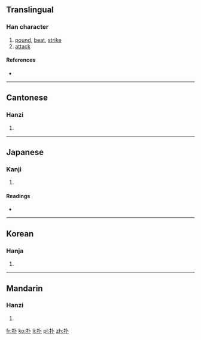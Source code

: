 {{also|撲}}
==Translingual==

===Han character===
{{Han char|rn=64|rad=手|as=02|sn=5|four=4300<sub>0</sub>|canj=手卜 (QY)}}

# [[pound]], [[beat]], [[strike]]
# [[attack]]

====References====
* {{Han ref|kx=0417.100|dkj=11779|dj=0763.110|hdz=31827.020|uh=6251|ud=25169|bh=A5B7|bd=42423}}

----

==Cantonese==

===Hanzi===
{{yue-hanzi|jyut=|y=pok3|tra=撲}}

# {{defn|Cantonese|sort=手02}}

----

==Japanese==

===Kanji===
{{ja-kanji|grade=|rs=手02}}

# {{defn|Japanese|sort=手02}}

====Readings====
* {{ja-readings|on=[[ほく]] (hoku), [[はく]] (haku), [[ほう]] (hō), [[ふ]] (fu)|kun=[[かるくうつ]] (karukuutsu), [[むちうつ]] (muchiutsu)}}

----

==Korean==

===Hanja===
{{ko-hanja|hangeul=복|eumhun=|rv=bok|mr=pok|y=pok}}

# {{defn|Korean|sort=手02}}

----

==Mandarin==

===Hanzi===
{{cmn-hanzi|tra=撲|pin=[[bū]] ([[bu1]])|wg=pu<sup>1</sup>}}

# {{defn|Mandarin|sort=手02}}

[[fr:扑]]
[[ko:扑]]
[[li:扑]]
[[pl:扑]]
[[zh:扑]]